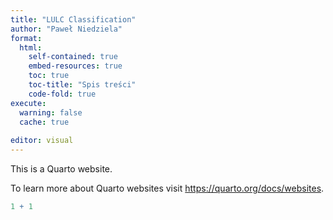 ```yaml
---
title: "LULC Classification"
author: "Paweł Niedziela"
format: 
  html:
    self-contained: true
    embed-resources: true
    toc: true
    toc-title: "Spis treści"
    code-fold: true
execute: 
  warning: false
  cache: true
  
editor: visual
---
```


This is a Quarto website.

To learn more about Quarto websites visit <https://quarto.org/docs/websites>.

```r
1 + 1
```
